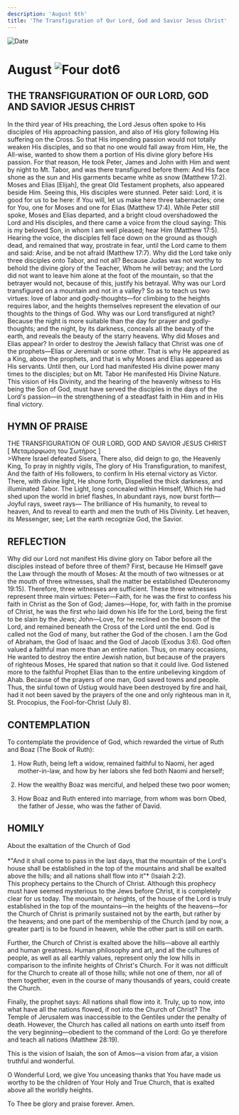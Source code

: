 ```yaml
---
description: 'August 6th'
title: 'The Transfiguration of Our Lord, God and Savior Jesus Christ'
---
```


<RunningHead />
<Image src="/title-imprint.png" height={68} width={50} alt="Date" className="title-imprint"/>

# <div id="date">August <Image className="four-dot" src="/four-dot.png" height={15} width={15} alt="Four dot" />6</div>

## THE TRANSFIGURATION OF OUR LORD, GOD AND SAVIOR JESUS CHRIST 

In the third year of His preaching, the Lord Jesus often spoke to His disciples of His approaching passion, and also of His glory following His suffering on the Cross. So that His impending passion would not totally weaken His disciples, and so that no one would fall away from Him, He, the All-wise, wanted to show them a portion of His divine glory before His passion. For that reason, He took Peter, James and John with Him and went by night to Mt. Tabor, and was there transfigured before them: And His face shone as the sun and His garments became white as snow (Matthew 17:2). Moses and Elias [Elijah], the great Old Testament prophets, also appeared beside Him. Seeing this, His disciples were stunned. Peter said: Lord, it is good for us to be here: if You will, let us make here three tabernacles; one for You, one for Moses and one for Elias (Matthew 17:4). While Peter still spoke, Moses and Elias departed, and a bright cloud overshadowed the Lord and His disciples, and there came a voice from the cloud saying: This is my beloved Son, in whom I am well pleased; hear Him (Matthew 17:5). Hearing the voice, the disciples fell face down on the ground as though dead, and remained that way, prostrate in fear, until the Lord came to them and said: Arise, and be not afraid (Matthew 17:7). Why did the Lord take only three disciples onto Tabor, and not all? Because Judas was not worthy to behold the divine glory of the Teacher, Whom he will betray; and the Lord did not want to leave him alone at the foot of the mountain, so that the betrayer would not, because of this, justify his betrayal. Why was our Lord transfigured on a mountain and not in a valley? So as to teach us two virtues: love of labor and godly-thoughts—for climbing to the heights requires labor, and the heights themselves represent the elevation of our thoughts to the things of God. Why was our Lord transfigured at night? Because the night is more suitable than the day for prayer and godly-thoughts; and the night, by its darkness, conceals all the beauty of the earth, and reveals the beauty of the starry heavens. Why did Moses and Elias appear? In order to destroy the Jewish fallacy that Christ was one of the prophets—Elias or Jeremiah or some other. That is why He appeared as a King, above the prophets, and that is why Moses and Elias appeared as His servants. Until then, our Lord had manifested His divine power many times to the disciples; but on Mt. Tabor He manifested His Divine Nature. This vision of His Divinity, and the hearing of the heavenly witness to His being the Son of God, must have served the disciples in the days of the Lord's passion—in the strengthening of a steadfast faith in Him and in His final victory.


## HYMN OF PRAISE
<div style={{textAlign:'center', color:'crimson', fontWeight:'bold'}}>
THE TRANSFIGURATION OF OUR LORD, GOD AND SAVIOR JESUS CHRIST<br />
[ Μεταμόρφωση του Σωτήρος ]
</div>
>Where Israel defeated Sisera,  
There also, did deign to go, the Heavenly King,  
To pray in nightly vigils,  
The glory of His Transfiguration, to manifest,  
And the faith of His followers, to confirm  
In His eternal victory as Victor.  
There, with divine light, He shone forth,  
Dispelled the thick darkness, and illuminated Tabor.  
The Light, long concealed within Himself,  
Which He had shed upon the world in brief flashes,  
In abundant rays, now burst forth—  
Joyful rays, sweet rays—  
The brilliance of His humanity, to reveal to heaven,  
And to reveal to earth and men the truth of His Divinity.  
Let heaven, its Messenger, see;  
Let the earth recognize God, the Savior.  


## REFLECTION

Why did our Lord not manifest His divine glory on Tabor before all the disciples instead of before three of them? First, because He Himself gave the Law through the mouth of Moses: At the mouth of two witnesses or at the mouth of three witnesses, shall the matter be established (Deuteronomy 19:15). Therefore, three witnesses are sufficient. These three witnesses represent three main virtues: Peter—Faith, for he was the first to confess his faith in Christ as the Son of God; James—Hope, for, with faith in the promise of Christ, he was the first who laid down his life for the Lord, being the first to be slain by the Jews; John—Love, for he reclined on the bosom of the Lord, and remained beneath the Cross of the Lord until the end. God is called not the God of many, but rather the God of the chosen. I am the God of Abraham, the God of Isaac and the God of Jacob (Exodus 3:6). God often valued a faithful man more than an entire nation. Thus, on many occasions, He wanted to destroy the entire Jewish nation, but because of the prayers of righteous Moses, He spared that nation so that it could live. God listened more to the faithful Prophet Elias than to the entire unbelieving kingdom of Ahab. Because of the prayers of one man, God saved towns and people. Thus, the sinful town of Ustiug would have been destroyed by fire and hail, had it not been saved by the prayers of the one and only righteous man in it, St. Procopius, the Fool-for-Christ (July 8).


## CONTEMPLATION

To contemplate the providence of God, which rewarded the virtue of Ruth and Boaz (The Book of Ruth):

1. How Ruth, being left a widow, remained faithful to Naomi, her aged mother-in-law, and how by her labors she fed both Naomi and herself;

2. How the wealthy Boaz was merciful, and helped these two poor women;

3. How Boaz and Ruth entered into marriage, from whom was born Obed, the father of Jesse, who was the father of David.


## HOMILY
<div style={{textAlign:'center', color:'crimson', fontWeight:'bold'}}>
About the exaltation of the Church of God
</div>
<br />
<div style={{textAlign:'right'}}>
*"And it shall come to pass in the last days, that the mountain of the Lord's house shall be established in the top of the mountains and shall be exalted above the hills; and all nations shall flow into it"* (Isaiah 2:2).
</div>
This prophecy pertains to the Church of Christ. Although this prophecy must have seemed mysterious to the Jews before Christ, it is completely clear for us today. The mountain, or heights, of the house of the Lord is truly established in the top of the mountains—in the heights of the heavens—for the Church of Christ is primarily sustained not by the earth, but rather by the heavens; and one part of the membership of the Church (and by now, a greater part) is to be found in heaven, while the other part is still on earth.

Further, the Church of Christ is exalted above the hills—above all earthly and human greatness. Human philosophy and art, and all the cultures of people, as well as all earthly values, represent only the low hills in comparison to the infinite heights of Christ's Church. For it was not difficult for the Church to create all of those hills; while not one of them, nor all of them together, even in the course of many thousands of years, could create the Church.

Finally, the prophet says: All nations shall flow into it. Truly, up to now, into what have all the nations flowed, if not into the Church of Christ? The Temple of Jerusalem was inaccessible to the Gentiles under the penalty of death. However, the Church has called all nations on earth unto itself from the very beginning—obedient to the command of the Lord: Go ye therefore and teach all nations (Matthew 28:19).

This is the vision of Isaiah, the son of Amos—a vision from afar, a vision truthful and wonderful.

O Wonderful Lord, we give You unceasing thanks that You have made us worthy to be the children of Your Holy and True Church, that is exalted above all the worldly heights.

To Thee be glory and praise forever. Amen.